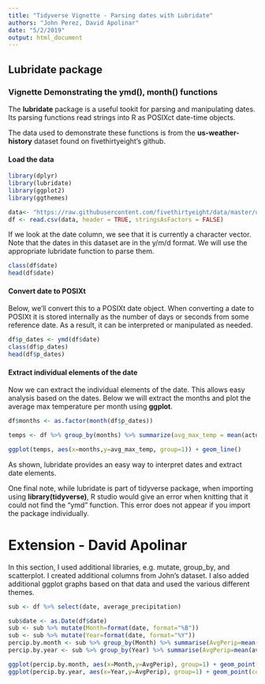 ```yaml
---
title: "Tidyverse Vignette - Parsing dates with Lubridate"
authors: "John Perez, David Apolinar"
date: "5/2/2019"
output: html_document
---
```


## Lubridate package

### Vignette Demonstrating the ymd(), month() functions  

The **lubridate** package is a useful tookit for parsing and manipulating dates. Its parsing functions read strings into R as POSIXct date-time objects. 

The data used to demonstrate these functions is from the **us-weather-history** dataset found on fivethirtyeight's github. 

#### Load the data  

```r
library(dplyr)
library(lubridate)
library(ggplot2)
library(ggthemes)

data<- "https://raw.githubusercontent.com/fivethirtyeight/data/master/us-weather-history/KCLT.csv"
df <- read.csv(data, header = TRUE, stringsAsFactors = FALSE)

```

If we look at the date column, we see that it is currently a character vector.  Note that the dates in this dataset are in the y/m/d format. We will use the appropriate lubridate function to parse them.  

```r
class(df$date)
head(df$date)
```
#### Convert date to POSIXt  

Below, we'll convert this to a POSIXt date object.  When converting a date to POSIXt it is stored internally as the number of days or seconds from some reference date. As a result, it can be interpreted or manipulated as needed.  

```r
df$p_dates <- ymd(df$date)
class(df$p_dates)
head(df$p_dates)
```

#### Extract individual elements of the date  

Now we can extract the individual elements of the date.  This allows easy analysis based on the dates. Below we will extract the months and plot the average max temperature per month using **ggplot**.  

```r
df$months <- as.factor(month(df$p_dates))

temps <- df %>% group_by(months) %>% summarize(avg_max_temp = mean(actual_max_temp))

ggplot(temps, aes(x=months,y=avg_max_temp, group=1)) + geom_line()
```

As shown, lubridate provides an easy way to interpret dates and extract date elements. 

One final note, while lubridate is part of tidyverse package, when importing using **library(tidyverse)**,
R studio would give an error when knitting that it could not find the "ymd" function. This error does not appear if you import the package individually.  

# Extension - David Apolinar

In this section, I used additional libraries, e.g. mutate, group_by, and scatterplot. I created additional columns from John's dataset. I also added additional ggplot graphs based on that data and used the various different themes.
```r
sub <- df %>% select(date, average_precipitation)

sub$date <- as.Date(df$date)
sub <- sub %>% mutate(Month=format(date, format="%B"))
sub <- sub %>% mutate(Year=format(date, format="%Y"))
percip.by.month <- sub %>% group_by(Month) %>% summarise(AvgPerip=mean(average_precipitation))
percip.by.year <- sub %>% group_by(Year) %>% summarise(AvgPerip=mean(average_precipitation))

ggplot(percip.by.month, aes(x=Month,y=AvgPerip), group=1) + geom_point(color='darkblue') + geom_smooth(method="auto", se=TRUE, fullrange=FALSE, level=0.95) +xlab("Precipitation") + theme_economist() + theme(axis.text.x = element_text(angle = 90))
ggplot(percip.by.year, aes(x=Year,y=AvgPerip), group=1) + geom_point(color='blue') + geom_smooth(method="auto", se=TRUE, fullrange=FALSE, level=0.95)+xlab("Precipitation") + theme_tufte() 
```


